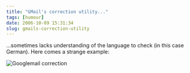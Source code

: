 ```yaml
---
title: "GMail's correction utility..."
tags: [humour]
date: 2006-10-09 15:31:34
slug: gmails-correction-utility
---
```


...sometimes lacks understanding of the language to check (in this case German). Here comes a strange example:

![Googlemail correction](/assets/googlecorrect.gif "Googlemail correction")
